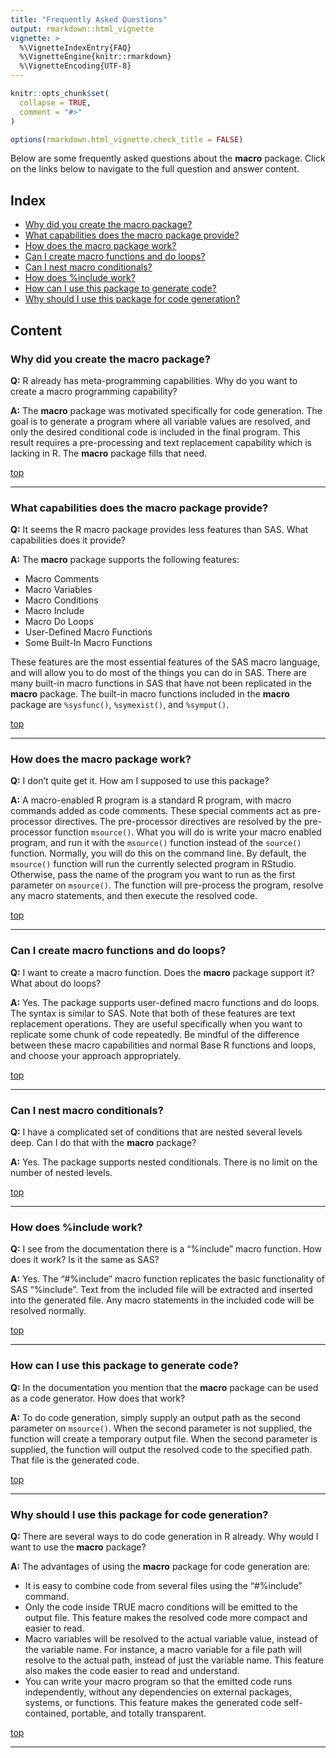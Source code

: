 ```yaml
---
title: "Frequently Asked Questions"
output: rmarkdown::html_vignette
vignette: >
  %\VignetteIndexEntry{FAQ}
  %\VignetteEngine{knitr::rmarkdown}
  %\VignetteEncoding{UTF-8}
---
```


```r
knitr::opts_chunk$set(
  collapse = TRUE,
  comment = "#>"
)

options(rmarkdown.html_vignette.check_title = FALSE)

```

Below are some frequently asked questions about the **macro** package. Click
on the links below to navigate to the full question and answer content.

## Index{#top}

* [Why did you create the macro package?](#motivation)
* [What capabilities does the macro package provide?](#motivation)
* [How does the macro package work?](#how)
* [Can I create macro functions and do loops?](#functions)
* [Can I nest macro conditionals?](#nest)
* [How does %include work?](#include)
* [How can I use this package to generate code?](#generate)
* [Why should I use this package for code generation?](#benefits)

## Content

### Why did you create the macro package? {#motivation}

**Q:** R already has meta-programming capabilities. Why do you want to
create a macro programming capability?


**A:** The **macro** package was motivated specifically for code generation.
The goal is to generate a program where all variable values are resolved, 
and only the desired conditional code is included in the final program. 
This result requires a pre-processing and text replacement capability 
which is lacking in R.  The **macro** package fills that need.

[top](#top) 

******

### What capabilities does the macro package provide? {#capabilities}

**Q:** It seems the R macro package provides less features than SAS.
What capabilities does it provide?


**A:** The **macro** package supports the following features:

* Macro Comments
* Macro Variables
* Macro Conditions
* Macro Include
* Macro Do Loops
* User-Defined Macro Functions
* Some Built-In Macro Functions

These features are the most essential features of the SAS macro language,
and will allow you to do most of the things you can do in SAS. There 
are many built-in macro functions in SAS that have not been replicated in the 
**macro** package. The built-in macro functions included in the **macro**
package are `%sysfunc()`, `%symexist()`, and `%symput()`.

[top](#top) 

******

### How does the macro package work? {#how}

**Q:** I don't quite get it.  How am I supposed to use this package?

**A:** A macro-enabled R program is a standard R program, with macro
commands added as code comments. These special comments act as pre-processor
directives.  The pre-processor directives are resolved by the pre-processor function
`msource()`. What you will do is write your macro enabled program, and
run it with the `msource()` function instead of the `source()` function.
Normally, you will do this on the command line.  By default, the `msource()`
function will run the currently selected program in RStudio.  Otherwise,
pass the name of the program you want to run as the first parameter on 
`msource()`. The function will pre-process the program, resolve any 
macro statements, and then execute the resolved code.

[top](#top) 

******

### Can I create macro functions and do loops? {#functions}

**Q:** I want to create a macro function.  Does the
**macro** package support it? What about do loops?


**A:** Yes. The package supports user-defined macro functions and do loops.
The syntax is similar to SAS.  Note that both of these features are 
text replacement operations. They are useful specifically when you want
to replicate some chunk of code repeatedly. Be mindful of the difference
between these macro capabilities and normal Base R functions and loops, 
and choose your approach appropriately.

[top](#top) 

******

### Can I nest macro conditionals? {#nest}

**Q:** I have a complicated set of conditions that are nested
several levels deep. Can I do that with the **macro** package?  

**A:** Yes. The package supports nested conditionals.  There is no
limit on the number of nested levels.

[top](#top) 


******
### How does %include work? {#include}

**Q:** I see from the documentation there is a "%include" macro function.
How does it work?  Is it the same as SAS?


**A:** Yes. The "#%include" macro function replicates the basic functionality
of SAS "%include".  Text from the included file will be extracted and inserted
into the generated file.  Any macro statements in the included code will be
resolved normally.

[top](#top) 

******

### How can I use this package to generate code? {#generate}

**Q:** In the documentation you mention that the **macro** package can
be used as a code generator.  How does that work?


**A:** To do code generation, simply supply an output path as the second
parameter on `msource()`.  When the second parameter is not supplied, 
the function will create a temporary output file.  When the second parameter
is supplied, the function will output the resolved code to the specified path.
That file is the generated code. 

[top](#top) 

******

### Why should I use this package for code generation? {#benefits}

**Q:** There are several ways to do code generation in R already.  Why
would I want to use the **macro** package?


**A:** The advantages of using the **macro** package for code generation are:

* It is easy to combine code from several files using the "#%include" command.
* Only the code inside TRUE macro conditions will be emitted to the output file.
This feature makes the resolved code more compact and easier to read.
* Macro variables will be resolved to the actual variable value, instead
of the variable name.  For instance, a macro variable for a file path
will resolve to the actual path, instead of just the variable name. This 
feature also makes the code easier to read and understand.
* You can write your macro program so that the emitted code runs independently,
without any dependencies on external packages, systems, or functions.  This feature
makes the generated code self-contained, portable, and totally transparent.

[top](#top) 

******
<!-- ### Question 1? {#q1} -->

<!-- **Q:** I have a question? -->

<!-- **A:** Answer here. -->

<!-- [top](#top) -->

<!-- ****** -->

